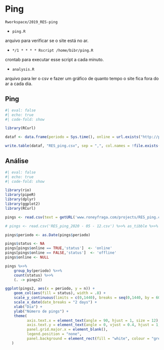 
# Ping 

`Rworkspace/2019_RES-ping`

- `ping.R`

arquivo para verificar se o site está no ar.

- `*/1 * * * * Rscript /home/bibr/ping.R`

crontab para executar esse script a cada minuto.

- `analysis.R`

arquivo para ler o csv e fazer um gráfico de quanto tempo o site fica fora do ar a cada dia.

## Ping

```r
#| eval: false
#| echo: true
#| code-fold: show

library(RCurl)

dataf <- data.frame(periodo = Sys.time(), online = url.exists("http://periodicoscientificos.ufmt.br"))

write.table(dataf, "RES_ping.csv", sep = ",", col.names = !file.exists("RES_ping.csv"), append = T, row.names = F)
```

## Análise

```r
#| eval: false
#| echo: true
#| code-fold: show

library(rio)
library(pipeR)
library(dplyr)
library(ggplot2)
library(RCurl)

pings <- read.csv(text = getURL('www.roneyfraga.com/projects/RES_ping.csv')) %>>% as_tibble %>>% slice(1:80000)

# pings <- read.csv('RES_ping_2020 - 05 - 12.csv') %>>% as_tibble %>>% slice(1:80000)

pings$periodo <- as.Date(pings$periodo)

pings$status <- NA
pings[pings$online == TRUE,'status']  <- 'online'
pings[pings$online == FALSE,'status']  <- 'offline'
pings$online <- NULL

pings %>>% 
    group_by(periodo) %>>% 
    count(status) %>>% 
    (. -> pings2)

ggplot(pings2, aes(x = periodo, y = n)) + 
    geom_col(aes(fill = status), width = .8) +
    scale_y_continuous(limits = c(0,1440), breaks = seq(0,1440, by = 60)) +
    scale_x_date(date_breaks = "2 days") +
    xlab("Dia") + 
    ylab("Número de pings") +
    theme(
          axis.text.x = element_text(angle = 90, hjust = 1, size = 12),
          axis.text.y = element_text(angle = 0, vjust = 0.4, hjust = 1, size = 12),
          panel.grid.major.x = element_blank(),
          legend.position = "none",
          panel.background = element_rect(fill = "white", colour = "grey50")
   ) 

```



